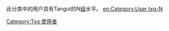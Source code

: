 此分类中的用户具有Tangut的N[[Wikipedia:巴別#開始使用巴別語言模板|级]]水平。
[[Category:Txg_使用者|Category:Txg 使用者]]
[[en:Category:User_txg-N|en:Category:User txg-N]]